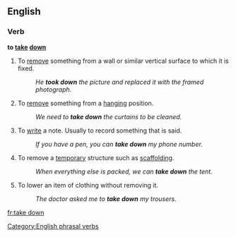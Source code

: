 ==English==

===Verb===

'''to [[take]] [[down]]'''

#To [[remove]] something from a wall or similar vertical surface to which it is fixed.
#:''He '''took down''' the picture and replaced it with the framed photograph.''
#To [[remove]] something from a [[hanging]] position.
#:''We need to '''take down''' the curtains to be cleaned.''
#To [[write]] a note. Usually to record something that is said.
#:''If you have a pen, you can '''take down''' my phone number.''
#To remove a [[temporary]] structure such as [[scaffolding]].
#:''When everything else is packed, we can '''take down''' the tent.''
#To lower an item of clothing without removing it.
#:''The doctor asked me to '''take down''' my trousers.''

[[Category:English phrasal verbs]]
<!--created by algrif. Not correctly logged in-->

[[fr:take down]]